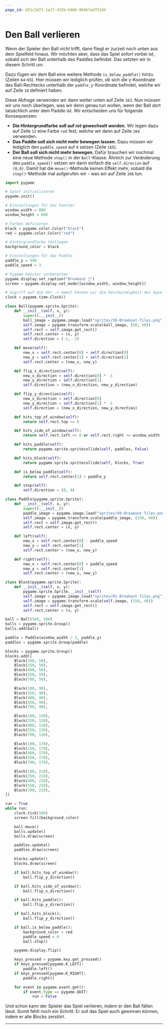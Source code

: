 ```yaml
---
page_id: b51c3d73-1e17-432b-b466-964b7ad75194
---
```

# Den Ball verlieren
Wenn der Spieler den Ball nicht trifft, dann fliegt er zurzeit noch unten aus dem Spielfeld hinaus. Wir möchten aber, dass das Spiel sofort vorbei ist, sobald sich der Ball unterhalb des Paddles befindet. Das setzten wir in diesem Schritt um.

Dazu fügen wir dem Ball eine weitere Methode `is_below_paddle()` hinzu (Zeilen `64`-`65`). Hier müssen wir lediglich prüfen, ob sich die y-Koordinate des Ball-Rechtecks unterhalb der `paddle_y`-Koordinate befindet, welche wir auf Zeile `18` definiert haben.

Diese Abfrage verwenden wir dann weiter unten auf Zeile `163`. Nun müssen wir uns noch überlegen, was wir denn genau tun wollen, wenn der Ball dort tatsächlich unter dem Paddle ist. Wir entscheiden uns für folgende Konsequenzen:
- **Die Hintergrundfarbe soll auf _rot_ gewechselt werden.** Wir legen dazu auf Zeile `12` eine Farbe `red` fest, welche wir dann auf Zeile `164` verwenden.
- **Das Paddle soll sich nicht mehr bewegen lassen.** Dazu müssen wir lediglich den `paddle_speed` auf `0` setzen (Zeile `165`).
- **Der Ball soll sich nicht mehr bewegen.** Dafür brauchen wir nochmal eine neue Methode `stop()` in der `Ball`-Klasse. Ähnlich zur Veränderung des `paddle_speed()` setzen wir darin einfach die `self.direcion` auf `(0,0)`. Damit hat die `move()`-Methode keinen Effekt mehr, sobald die `stop()`-Methode mal aufgerufen wir - was wir auf Zeile `166` tun.

```python showLineNumbers {10-15,64-65,67-68,163-166}
import pygame

# Spiel initialisieren
pygame.init()

# Einstellungen für das Fenster
window_width = 800
window_height = 600

# Farben definieren
black = pygame.color.Color("black")
red = pygame.color.Color("red")

# Hintergrundfarbe festlegen
background_color = black

# Einstellungen für das Paddle
paddle_y = 540
paddle_speed = 3

# Pygame-Fenster vorbereiten
pygame.display.set_caption("Breakout 👾")
screen = pygame.display.set_mode([window_width, window_height])

# Zugriff auf die Uhr -> damit können wir die Geschwindigkeit des Spiels anpassen
clock = pygame.time.Clock()

class Ball(pygame.sprite.Sprite):
    def __init__(self, x, y):
        super().__init__()
        ball_image = pygame.image.load("sprites/58-Breakout-Tiles.png")
        self.image = pygame.transform.scale(ball_image, (50, 50))
        self.rect = self.image.get_rect()
        self.rect.center = (x, y)
        self.direction = (-1, -2)

    def move(self):
        new_x = self.rect.center[0] + self.direction[0]
        new_y = self.rect.center[1] + self.direction[1]
        self.rect.center = (new_x, new_y)

    def flip_x_direction(self):
        new_x_direction = self.direction[0] * -1
        new_y_direction = self.direction[1]
        self.direction = (new_x_direction, new_y_direction)

    def flip_y_direction(self):
        new_x_direction = self.direction[0]
        new_y_direction = self.direction[1] * -1
        self.direction = (new_x_direction, new_y_direction)

    def hits_top_of_window(self):
        return self.rect.top <= 0

    def hits_side_of_window(self):
        return self.rect.left <= 0 or self.rect.right >= window_width

    def hits_paddle(self):
        return pygame.sprite.spritecollide(self, paddles, False)

    def hits_block(self):
        return pygame.sprite.spritecollide(self, blocks, True)

    def is_below_paddle(self):
        return self.rect.center[1] > paddle_y

    def stop(self):
        self.direction = (0, 0)

class Paddle(pygame.sprite.Sprite):
    def __init__(self, x, y):
        super().__init__()
        paddle_image = pygame.image.load("sprites/49-Breakout-Tiles.png")
        self.image = pygame.transform.scale(paddle_image, (150, 40))
        self.rect = self.image.get_rect()
        self.rect.center = (x, y)

    def left(self):
        new_x = self.rect.center[0] - paddle_speed
        new_y = self.rect.center[1]
        self.rect.center = (new_x, new_y)

    def right(self):
        new_x = self.rect.center[0] + paddle_speed
        new_y = self.rect.center[1]
        self.rect.center = (new_x, new_y)

class Block(pygame.sprite.Sprite):
    def __init__(self, x, y):
        pygame.sprite.Sprite.__init__(self)
        self.image = pygame.image.load("sprites/01-Breakout-Tiles.png")
        self.image = pygame.transform.scale(self.image, (150, 40))
        self.rect = self.image.get_rect()
        self.rect.center = (x, y)

ball = Ball(500, 300)
balls = pygame.sprite.Group()
balls.add(ball)

paddle = Paddle(window_width / 2, paddle_y)
paddles = pygame.sprite.Group(paddle)

blocks = pygame.sprite.Group()
blocks.add([
    Block(100, 50),
    Block(250, 50),
    Block(400, 50),
    Block(550, 50),
    Block(700, 50),

    Block(100, 90),
    Block(250, 90),
    Block(400, 90),
    Block(550, 90),
    Block(700, 90),

    Block(100, 130),
    Block(250, 130),
    Block(400, 130),
    Block(550, 130),
    Block(700, 130),

    Block(100, 170),
    Block(250, 170),
    Block(400, 170),
    Block(550, 170),
    Block(700, 170),

    Block(100, 210),
    Block(250, 210),
    Block(400, 210),
    Block(550, 210),
    Block(700, 210),
])

run = True
while run:
    clock.tick(100)
    screen.fill(background_color)

    ball.move()
    balls.update()
    balls.draw(screen)

    paddles.update()
    paddles.draw(screen)

    blocks.update()
    blocks.draw(screen)

    if ball.hits_top_of_window():
        ball.flip_y_direction()

    if ball.hits_side_of_window():
        ball.flip_x_direction()

    if ball.hits_paddle():
        ball.flip_y_direction()

    if ball.hits_block():
        ball.flip_y_direction()

    if ball.is_below_paddle():
        background_color = red
        paddle_speed = 0
        ball.stop()

    pygame.display.flip()

    keys_pressed = pygame.key.get_pressed()
    if keys_pressed[pygame.K_LEFT]:
        paddle.left()
    if keys_pressed[pygame.K_RIGHT]:
        paddle.right()

    for event in pygame.event.get():
        if event.type == pygame.QUIT:
            run = False
```

Und schon kann der Spieler das Spiel verlieren, indem er den Ball fällen lässt. Somit fehlt noch ein Schritt: Er soll das Spiel auch gewinnen können, indem er alle Blocks zerstört.

---
